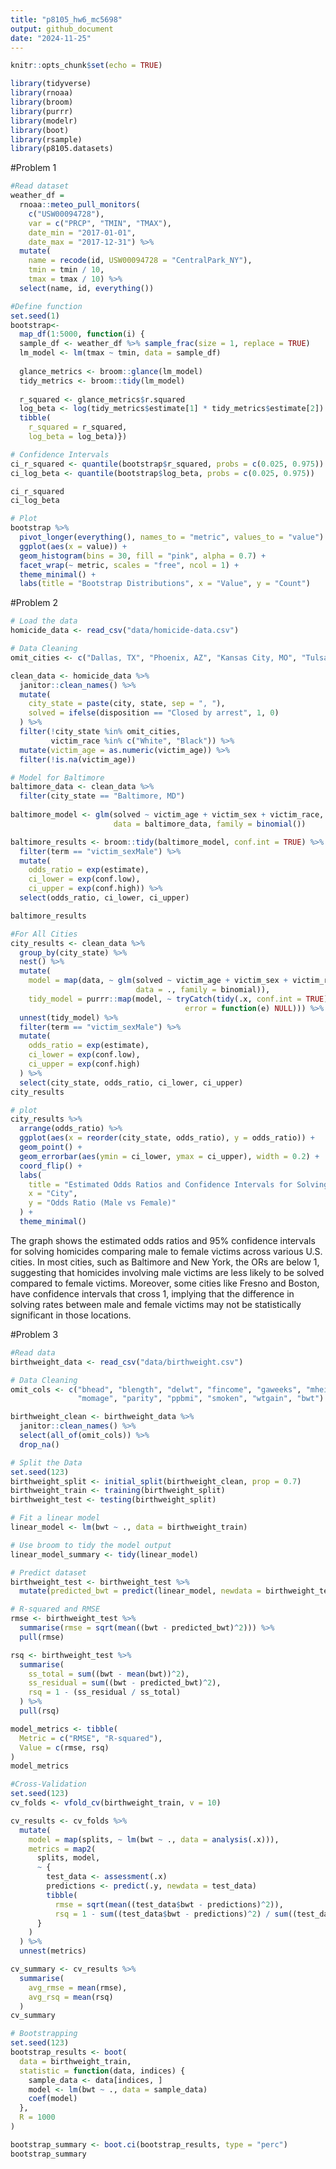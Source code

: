 ```yaml
---
title: "p8105_hw6_mc5698"
output: github_document
date: "2024-11-25"
---
```


```r
knitr::opts_chunk$set(echo = TRUE)
```

```r
library(tidyverse)
library(rnoaa)
library(broom)
library(purrr)
library(modelr)
library(boot) 
library(rsample)
library(p8105.datasets)
```


#Problem 1
```r
#Read dataset
weather_df = 
  rnoaa::meteo_pull_monitors(
    c("USW00094728"),
    var = c("PRCP", "TMIN", "TMAX"), 
    date_min = "2017-01-01",
    date_max = "2017-12-31") %>%
  mutate(
    name = recode(id, USW00094728 = "CentralPark_NY"),
    tmin = tmin / 10,
    tmax = tmax / 10) %>%
  select(name, id, everything())
```

```r
#Define function
set.seed(1)
bootstrap<- 
  map_df(1:5000, function(i) {
  sample_df <- weather_df %>% sample_frac(size = 1, replace = TRUE)
  lm_model <- lm(tmax ~ tmin, data = sample_df)
  
  glance_metrics <- broom::glance(lm_model)
  tidy_metrics <- broom::tidy(lm_model)
  
  r_squared <- glance_metrics$r.squared
  log_beta <- log(tidy_metrics$estimate[1] * tidy_metrics$estimate[2])
  tibble(
    r_squared = r_squared,
    log_beta = log_beta)})

```

```r
# Confidence Intervals
ci_r_squared <- quantile(bootstrap$r_squared, probs = c(0.025, 0.975))
ci_log_beta <- quantile(bootstrap$log_beta, probs = c(0.025, 0.975))

ci_r_squared
ci_log_beta
```

```r
# Plot
bootstrap %>%
  pivot_longer(everything(), names_to = "metric", values_to = "value") %>%
  ggplot(aes(x = value)) +
  geom_histogram(bins = 30, fill = "pink", alpha = 0.7) +
  facet_wrap(~ metric, scales = "free", ncol = 1) +
  theme_minimal() +
  labs(title = "Bootstrap Distributions", x = "Value", y = "Count")
```

#Problem 2
```r
# Load the data
homicide_data <- read_csv("data/homicide-data.csv")
```

```r
# Data Cleaning
omit_cities <- c("Dallas, TX", "Phoenix, AZ", "Kansas City, MO", "Tulsa, AL")

clean_data <- homicide_data %>%
  janitor::clean_names() %>%
  mutate(
    city_state = paste(city, state, sep = ", "),
    solved = ifelse(disposition == "Closed by arrest", 1, 0)
  ) %>%
  filter(!city_state %in% omit_cities,
         victim_race %in% c("White", "Black")) %>%
  mutate(victim_age = as.numeric(victim_age)) %>%
  filter(!is.na(victim_age))


```

```r
# Model for Baltimore
baltimore_data <- clean_data %>%
  filter(city_state == "Baltimore, MD") 
  
baltimore_model <- glm(solved ~ victim_age + victim_sex + victim_race, 
                       data = baltimore_data, family = binomial())

baltimore_results <- broom::tidy(baltimore_model, conf.int = TRUE) %>%
  filter(term == "victim_sexMale") %>%
  mutate(
    odds_ratio = exp(estimate),
    ci_lower = exp(conf.low),
    ci_upper = exp(conf.high)) %>% 
  select(odds_ratio, ci_lower, ci_upper)

baltimore_results 

```
```r
#For All Cities
city_results <- clean_data %>%
  group_by(city_state) %>%
  nest() %>%
  mutate(
    model = map(data, ~ glm(solved ~ victim_age + victim_sex + victim_race, 
                            data = ., family = binomial)),
    tidy_model = purrr::map(model, ~ tryCatch(tidy(.x, conf.int = TRUE), 
                                       error = function(e) NULL))) %>%
  unnest(tidy_model) %>%
  filter(term == "victim_sexMale") %>%
  mutate(
    odds_ratio = exp(estimate),
    ci_lower = exp(conf.low),
    ci_upper = exp(conf.high)
  ) %>%
  select(city_state, odds_ratio, ci_lower, ci_upper)
city_results 
```

```r
# plot
city_results %>%
  arrange(odds_ratio) %>%
  ggplot(aes(x = reorder(city_state, odds_ratio), y = odds_ratio)) +
  geom_point() +
  geom_errorbar(aes(ymin = ci_lower, ymax = ci_upper), width = 0.2) +
  coord_flip() +
  labs(
    title = "Estimated Odds Ratios and Confidence Intervals for Solving Homicides by City",
    x = "City",
    y = "Odds Ratio (Male vs Female)"
  ) +
  theme_minimal()

```
The graph shows the estimated odds ratios and 95% confidence intervals for solving homicides comparing male to female victims across various U.S. cities. In most cities, such as Baltimore and New York, the ORs are below 1, suggesting that homicides involving male victims are less likely to be solved compared to female victims. Moreover, some cities like Fresno and Boston, have confidence intervals that cross 1, implying that the difference in solving rates between male and female victims may not be statistically significant in those locations.

#Problem 3
```r
#Read data
birthweight_data <- read_csv("data/birthweight.csv")

# Data Cleaning
omit_cols <- c("bhead", "blength", "delwt", "fincome", "gaweeks", "mheight", 
               "momage", "parity", "ppbmi", "smoken", "wtgain", "bwt")

birthweight_clean <- birthweight_data %>%
  janitor::clean_names() %>%
  select(all_of(omit_cols)) %>%
  drop_na()

```

```r
# Split the Data
set.seed(123)
birthweight_split <- initial_split(birthweight_clean, prop = 0.7)
birthweight_train <- training(birthweight_split)
birthweight_test <- testing(birthweight_split)

# Fit a linear model 
linear_model <- lm(bwt ~ ., data = birthweight_train)

# Use broom to tidy the model output
linear_model_summary <- tidy(linear_model)
```

```r
# Predict dataset
birthweight_test <- birthweight_test %>%
  mutate(predicted_bwt = predict(linear_model, newdata = birthweight_test))

# R-squared and RMSE
rmse <- birthweight_test %>%
  summarise(rmse = sqrt(mean((bwt - predicted_bwt)^2))) %>%
  pull(rmse)

rsq <- birthweight_test %>%
  summarise(
    ss_total = sum((bwt - mean(bwt))^2),
    ss_residual = sum((bwt - predicted_bwt)^2),
    rsq = 1 - (ss_residual / ss_total)
  ) %>%
  pull(rsq)

model_metrics <- tibble(
  Metric = c("RMSE", "R-squared"),
  Value = c(rmse, rsq)
)
model_metrics


```

```r
#Cross-Validation
set.seed(123)
cv_folds <- vfold_cv(birthweight_train, v = 10)

cv_results <- cv_folds %>%
  mutate(
    model = map(splits, ~ lm(bwt ~ ., data = analysis(.x))),
    metrics = map2(
      splits, model, 
      ~ {
        test_data <- assessment(.x)
        predictions <- predict(.y, newdata = test_data)
        tibble(
          rmse = sqrt(mean((test_data$bwt - predictions)^2)),
          rsq = 1 - sum((test_data$bwt - predictions)^2) / sum((test_data$bwt - mean(test_data$bwt))^2) )
      }
    )
  ) %>%
  unnest(metrics)

cv_summary <- cv_results %>%
  summarise(
    avg_rmse = mean(rmse),
    avg_rsq = mean(rsq)
  )
cv_summary

```

```r
# Bootstrapping
set.seed(123)
bootstrap_results <- boot(
  data = birthweight_train,
  statistic = function(data, indices) {
    sample_data <- data[indices, ]
    model <- lm(bwt ~ ., data = sample_data)
    coef(model)
  },
  R = 1000
)

bootstrap_summary <- boot.ci(bootstrap_results, type = "perc")
bootstrap_summary
```

